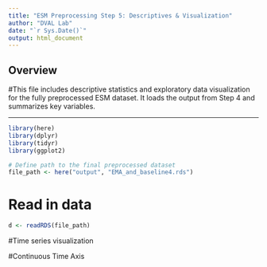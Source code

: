 ```yaml
---
title: "ESM Preprocessing Step 5: Descriptives & Visualization"
author: "DVAL Lab"
date: "`r Sys.Date()`"
output: html_document
---
```


## Overview

#This file includes descriptive statistics and exploratory data visualization for the fully preprocessed ESM dataset. It loads the output from Step 4 and summarizes key variables.

---

```r
library(here)
library(dplyr)
library(tidyr)
library(ggplot2)

# Define path to the final preprocessed dataset
file_path <- here("output", "EMA_and_baseline4.rds")
```

# Read in data
```r
d <- readRDS(file_path)
```

#Time series visualization

#Continuous Time Axis
